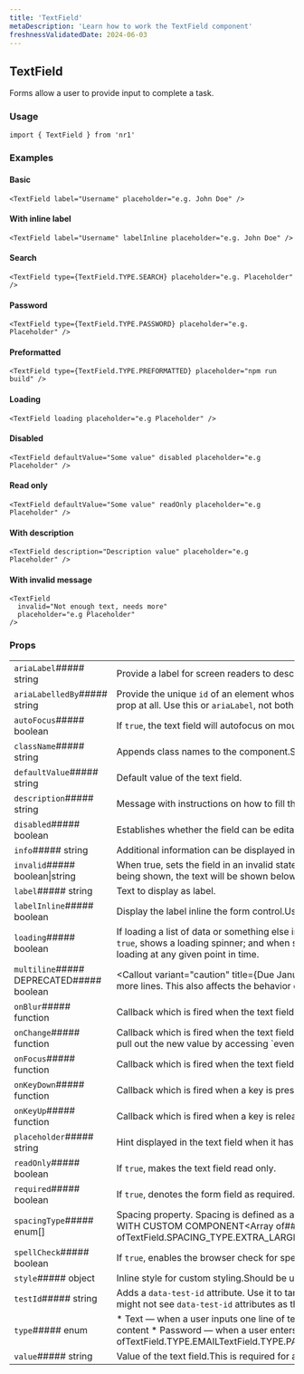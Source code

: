 ```yaml
---
title: 'TextField'
metaDescription: 'Learn how to work the TextField component'
freshnessValidatedDate: 2024-06-03
---
```

## TextField

Forms allow a user to provide input to complete a task.

### Usage

```
import { TextField } from 'nr1'
```



### Examples

#### Basic

```
<TextField label="Username" placeholder="e.g. John Doe" />
```



#### With inline label

```
<TextField label="Username" labelInline placeholder="e.g. John Doe" />
```



#### Search

```
<TextField type={TextField.TYPE.SEARCH} placeholder="e.g. Placeholder" />
```



#### Password

```
<TextField type={TextField.TYPE.PASSWORD} placeholder="e.g. Placeholder" />
```



#### Preformatted

```
<TextField type={TextField.TYPE.PREFORMATTED} placeholder="npm run build" />
```



#### Loading

```
<TextField loading placeholder="e.g Placeholder" />
```



#### Disabled

```
<TextField defaultValue="Some value" disabled placeholder="e.g Placeholder" />
```



#### Read only

```
<TextField defaultValue="Some value" readOnly placeholder="e.g Placeholder" />
```



#### With description

```
<TextField description="Description value" placeholder="e.g Placeholder" />
```



#### With invalid message

```
<TextField
  invalid="Not enough text, needs more"
  placeholder="e.g Placeholder"
/>
```



### Props

|                                          |                                                                                                                                                                                                                                                                                                                                                                                                                                                                                        |
| ---------------------------------------- | -------------------------------------------------------------------------------------------------------------------------------------------------------------------------------------------------------------------------------------------------------------------------------------------------------------------------------------------------------------------------------------------------------------------------------------------------------------------------------------- |
| `ariaLabel`##### string                  | Provide a label for screen readers to describe this input. This is only required if the screen reader label should be different to the `label` prop, or if you are not providing a `label` prop at all.                                                                                                                                                                                                                                                                                |
| `ariaLabelledBy`##### string             | Provide the unique `id` of an element whose contents describe this input for screen readers. This is only required if the screen reader label should be different to the `label` prop, or if you are not providing a `label` prop at all. Use this or `ariaLabel`, not both.                                                                                                                                                                                                           |
| `autoFocus`##### boolean                 | If `true`, the text field will autofocus on mount.                                                                                                                                                                                                                                                                                                                                                                                                                                     |
| `className`##### string                  | Appends class names to the component.Should be used only for positioning and spacing purposes.                                                                                                                                                                                                                                                                                                                                                                                         |
| `defaultValue`##### string               | Default value of the text field.                                                                                                                                                                                                                                                                                                                                                                                                                                                       |
| `description`##### string                | Message with instructions on how to fill the form field.                                                                                                                                                                                                                                                                                                                                                                                                                               |
| `disabled`##### boolean                  | Establishes whether the field can be editable or not.                                                                                                                                                                                                                                                                                                                                                                                                                                  |
| `info`##### string                       | Additional information can be displayed in an info tooltip next to the Label.                                                                                                                                                                                                                                                                                                                                                                                                          |
| `invalid`##### boolean\|string           | When true, sets the field in an invalid state, in order to notify the user attention is needed over this particular field. This property can be a `boolean` field or a `string`. When it is a `string`, as well as the invalid state being shown, the text will be shown below.                                                                                                                                                                                                        |
| `label`##### string                      | Text to display as label.                                                                                                                                                                                                                                                                                                                                                                                                                                                              |
| `labelInline`##### boolean               | Display the label inline the form control.Use only when the component is not inside a `Form`. In that case set `layoutType` to `Form.LAYOUT_TYPE.SPLIT` in the `Form` component.                                                                                                                                                                                                                                                                                                       |
| `loading`##### boolean                   | If loading a list of data or something else into a form field, indicate to the user that something is loading by using the loading state form.Used to inform that the field might load values dynamically. When set to `true`, shows a loading spinner; and when set to `false`, reserves some space in the UI so that the spinner can potentially be shown.Do not set the property (or set it to `undefined`) if the field is not expected to get loading at any given point in time. |
| `multiline`##### DEPRECATED##### boolean | &lt;Callout variant="caution" title=&#x7B;Due January 1st, 2022} > The "multiline" prop is deprecated, use MultilineTextField component instead for multiline purposes. &lt;/Callout>Whether the input accepts one or more lines. This also affects the behavior of the \[Enter] key, which will create a new line, as opposed to a no-op in a single-line field.                                                                                                                      |
| `onBlur`##### function                   | Callback which is fired when the text field loses focus.&lt;FunctionDefinition returnValue=&#x7B;\[]} arguments=&#x7B;\[&#x7B;"name":"event","type":"React.FocusEvent","description":"Event source of the callback."}]} />                                                                                                                                                                                                                                                             |
| `onChange`##### function                 | Callback which is fired when the text field value changes.&lt;FunctionDefinition returnValue=&#x7B;\[]} arguments=&#x7B;\[&#x7B;"name":"event","type":"React.ChangeEvent","description":"Event source of the callback. You\\n can pull out the new value by accessing \`event.target.value\`."}]} />                                                                                                                                                                                   |
| `onFocus`##### function                  | Callback which is fired when the text field gets focus.&lt;FunctionDefinition returnValue=&#x7B;\[]} arguments=&#x7B;\[&#x7B;"name":"event","type":"React.FocusEvent","description":"Event source of the callback."}]} />                                                                                                                                                                                                                                                              |
| `onKeyDown`##### function                | Callback which is fired when a key is pressed.&lt;FunctionDefinition returnValue=&#x7B;\[]} arguments=&#x7B;\[&#x7B;"name":"event","type":"React.KeyboardEvent","description":"Event source of the callback."}]} />                                                                                                                                                                                                                                                                    |
| `onKeyUp`##### function                  | Callback which is fired when a key is released.&lt;FunctionDefinition returnValue=&#x7B;\[]} arguments=&#x7B;\[&#x7B;"name":"event","type":"React.KeyboardEvent","description":"Event source of the callback."}]} />                                                                                                                                                                                                                                                                   |
| `placeholder`##### string                | Hint displayed in the text field when it has no value.                                                                                                                                                                                                                                                                                                                                                                                                                                 |
| `readOnly`##### boolean                  | If `true`, makes the text field read only.                                                                                                                                                                                                                                                                                                                                                                                                                                             |
| `required`##### boolean                  | If `true`, denotes the form field as required.                                                                                                                                                                                                                                                                                                                                                                                                                                         |
| `spacingType`##### enum\[]               | Spacing property. Spacing is defined as a tuple of zero to four values, which follow the same conventions as CSS properties like `margin` or `padding`. To omit a value, use `SPACING_TYPE.OMIT`.##### REPLACE WITH CUSTOM COMPONENT&lt;Array of##### REPLACE WITH CUSTOM COMPONENT&lt;One ofTextField.SPACING_TYPE.EXTRA_LARGETextField.SPACING_TYPE.LARGETextField.SPACING_TYPE.MEDIUMTextField.SPACING_TYPE.NONETextField.SPACING_TYPE.OMITTextField.SPACING_TYPE.SMALL>>           |
| `spellCheck`##### boolean                | If `true`, enables the browser check for spelling errors.                                                                                                                                                                                                                                                                                                                                                                                                                              |
| `style`##### object                      | Inline style for custom styling.Should be used only for positioning and spacing purposes.                                                                                                                                                                                                                                                                                                                                                                                              |
| `testId`##### string                     | Adds a `data-test-id` attribute. Use it to target the component in unit and E2E tests.For a test id to be valid, prefix it with your nerdpack id, followed up by a dot.For example, `my-nerdpack.some-element`.**Note:** You might not see `data-test-id` attributes as they are removed from the DOM, to debug them pass a `e2e-test` query parameter to the URL.                                                                                                                     |
| `type`##### enum                         | * Text — when a user inputs one line of text into a field * Email — when you need a user to enter email address * Search — when a user needs to search * Preformatted — when a user needs to enter code content * Password — when a user enters a password * URL — when a user enters a URL##### REPLACE WITH CUSTOM COMPONENT&lt;One ofTextField.TYPE.EMAILTextField.TYPE.PASSWORDTextField.TYPE.PREFORMATTEDTextField.TYPE.SEARCHTextField.TYPE.TEXTTextField.TYPE.URL>              |
| `value`##### string                      | Value of the text field.This is required for a controlled component.                                                                                                                                                                                                                                                                                                                                                                                                                   |